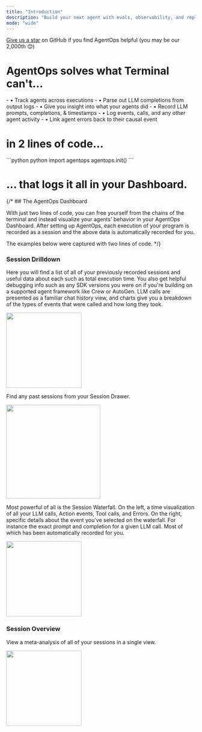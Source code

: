 ```yaml
---
title: "Introduction"
description: "Build your next agent with evals, observability, and replays"
mode: "wide"
---
```



<Check>[Give us a star](https://github.com/AgentOps-AI/agentops) on GitHub if you find AgentOps helpful (you may be our <span id="stars-text">2,000th</span> 😊)</Check>

# AgentOps solves what Terminal can't...

<CardGroup cols={2}>
	<Card title="Terminal CAN'T..." icon="trash" iconType="solid" color="#d6483e">
		- • Track agents across executions
		- • Parse out LLM completions from output logs
		- • Give you insight into what your agents did
	</Card>
	<Card title="AgentOps does it all and more..." icon="face-smile-halo" iconType="regular" color="#2bd600">
		- • Record LLM prompts, completions, & timestamps
		- • Log events, calls, and any other agent activity
		- • Link agent errors back to their causal event
	</Card>
</CardGroup>

# in 2 lines of code...

<APIKeyWarning />

<span className="adjust-api-key">
	<CodeGroup>
		```python python
		import agentops
		agentops.init(<INSERT YOUR API KEY HERE>)
		```
	</CodeGroup>
</span>

<APIKeyButton />


# ... that logs it all in your Dashboard.

{/* ## The AgentOps Dashboard

With just two lines of code, you can free yourself from the chains of the terminal and instead visualize your agents' behavior
in your AgentOps Dashboard. After setting up AgentOps, each execution of your program is recorded as a session and the above
data is automatically recorded for you.

The examples below were captured with two lines of code. */}

### Session Drilldown
Here you will find a list of all of your previously recorded sessions and useful data about each such as total execution time.
You also get helpful debugging info such as any SDK versions you were on if you're building on a supported agent framework like Crew or AutoGen.
LLM calls are presented as a familiar chat history view, and charts give you a breakdown of the types of events that were called and how long they took.

<Frame type="glass" caption="Session Summary">
  <img height="200" src="https://github.com/AgentOps-AI/agentops/blob/cf67191f13e0e2a09446a61b7393e1810b3eee95/docs/images/session-summary.gif?raw=true" />
</Frame>

Find any past sessions from your Session Drawer.
<Frame type="glass" caption="Session Drawer">
  <img height="250" src="https://github.com/AgentOps-AI/agentops/blob/cf67191f13e0e2a09446a61b7393e1810b3eee95/docs/images/session-drawer.gif?raw=true" />
</Frame>

Most powerful of all is the Session Waterfall. On the left, a time visualization of all your LLM calls, Action events, Tool calls, and Errors.
On the right, specific details about the event you've selected on the waterfall. For instance the exact prompt and completion for a given LLM call.
Most of which has been automatically recorded for you.

<Frame type="glass" caption="Session Waterfall">
  <img height="200" src="https://github.com/AgentOps-AI/agentops/blob/cf67191f13e0e2a09446a61b7393e1810b3eee95/docs/images/session-waterfall.gif?raw=true" />
</Frame>


### Session Overview
View a meta-analysis of all of your sessions in a single view.
<Frame type="glass" caption="Session Overview">
  <img height="200" src="https://github.com/AgentOps-AI/agentops/blob/cf67191f13e0e2a09446a61b7393e1810b3eee95/docs/images/overview.png?raw=true" />
</Frame>

<script type="module" src="/scripts/github_stars.js"></script>
<script type="module" src="/scripts/adjust_api_dynamically.js"></script>
<link rel="stylesheet" type="text/css" href="/styles/button.css" />